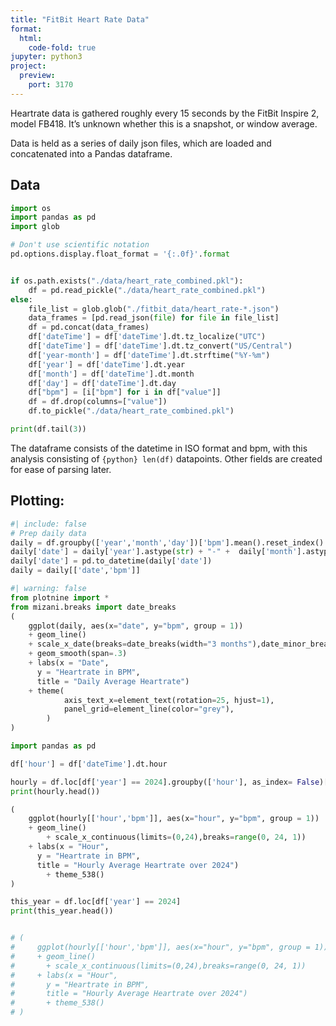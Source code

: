 ```yaml
---
title: "FitBit Heart Rate Data"
format:
  html:
    code-fold: true
jupyter: python3
project:
  preview:
    port: 3170
---
```


Heartrate data is gathered roughly every 15 seconds by the FitBit Inspire 2, model FB418. 
It's unknown whether this is a snapshot, or window average.



Data is held as a series of daily json files, which are loaded and concatenated into a Pandas dataframe.

## Data
```python
import os
import pandas as pd
import glob

# Don't use scientific notation
pd.options.display.float_format = '{:.0f}'.format


if os.path.exists("./data/heart_rate_combined.pkl"):
    df = pd.read_pickle("./data/heart_rate_combined.pkl")
else:
    file_list = glob.glob("./fitbit_data/heart_rate-*.json")
    data_frames = [pd.read_json(file) for file in file_list]
    df = pd.concat(data_frames)
    df['dateTime'] = df['dateTime'].dt.tz_localize("UTC")
    df['dateTime'] = df['dateTime'].dt.tz_convert("US/Central")
    df['year-month'] = df['dateTime'].dt.strftime("%Y-%m")
    df['year'] = df['dateTime'].dt.year
    df['month'] = df['dateTime'].dt.month
    df['day'] = df['dateTime'].dt.day
    df["bpm"] = [i["bpm"] for i in df["value"]]
    df = df.drop(columns=["value"])
    df.to_pickle("./data/heart_rate_combined.pkl")

print(df.tail(3))

```
The dataframe consists of the datetime in ISO format and bpm, with this analysis consisting of `{python} len(df)` datapoints.
Other fields are created for ease of parsing later.


## Plotting:

```python
#| include: false
# Prep daily data
daily = df.groupby(['year','month','day'])['bpm'].mean().reset_index()
daily['date'] = daily['year'].astype(str) + "-" +  daily['month'].astype(str) +  "-" + daily['day'].astype(str)
daily['date'] = pd.to_datetime(daily['date'])
daily = daily[['date','bpm']]

```

<!-- Possible dates to mark:   -->
<!-- 2022-12-02 - 2022-12-11 - Spain Vacation   -->
<!-- 2024-05-05 - 2024-05-13 - Italy Vacation   -->
<!-- 2024-06-01 - Ongoing - Move into new apart``ment   -->
<!-- 2024-12-07 - 2024-12-14 - Canada Vacation   -->


```python
#| warning: false
from plotnine import *
from mizani.breaks import date_breaks
(
    ggplot(daily, aes(x="date", y="bpm", group = 1))
    + geom_line()
    + scale_x_date(breaks=date_breaks(width="3 months"),date_minor_breaks="3 months")
    + geom_smooth(span=.3)
    + labs(x = "Date", 
      y = "Heartrate in BPM", 
      title = "Daily Average Heartrate")
    + theme(
			axis_text_x=element_text(rotation=25, hjust=1),
			panel_grid=element_line(color="grey"),
		)
)
```

```python
import pandas as pd

df['hour'] = df['dateTime'].dt.hour

hourly = df.loc[df['year'] == 2024].groupby(['hour'], as_index= False)['bpm'].mean()
print(hourly.head())

(
    ggplot(hourly[['hour','bpm']], aes(x="hour", y="bpm", group = 1))
    + geom_line()
		+ scale_x_continuous(limits=(0,24),breaks=range(0, 24, 1))
    + labs(x = "Hour", 
      y = "Heartrate in BPM", 
      title = "Hourly Average Heartrate over 2024")
		+ theme_538()
)


```

```python
this_year = df.loc[df['year'] == 2024]
print(this_year.head())


# (
#     ggplot(hourly[['hour','bpm']], aes(x="hour", y="bpm", group = 1))
#     + geom_line()
# 		+ scale_x_continuous(limits=(0,24),breaks=range(0, 24, 1))
#     + labs(x = "Hour", 
#       y = "Heartrate in BPM", 
#       title = "Hourly Average Heartrate over 2024")
# 		+ theme_538()
# )


```





